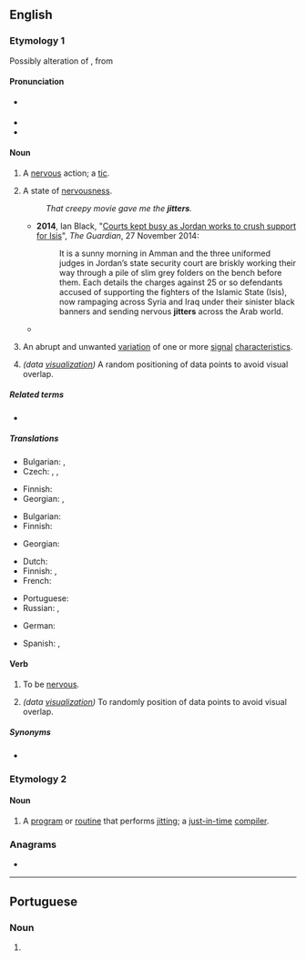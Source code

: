 ==English==

===Etymology 1===
Possibly alteration of {{m|en|chitter||tremble, shiver}}, from {{etyl|enm|en}} {{m|enm|chittern||to twitter, chatter}}
<!--SOED-->

====Pronunciation====
* {{a|UK}} {{IPA|/ˈdʒɪt.ə(ɹ)/|lang=en}}
* {{rhymes|ɪtə(r)|lang=en}}
* {{audio|en-uk-jitter.ogg|Audio (UK)|lang=en}}

====Noun====
{{en-noun}}

# A [[nervous]] action; a [[tic]].
# {{lb|en|chiefly|in the plural|often with "the"}} A state of [[nervousness]].
#: ''That creepy movie gave me the '''jitters'''.''
#* '''2014''', Ian Black, "[http://www.theguardian.com/world/2014/nov/27/-sp-courts-jordan-crush-support-isis Courts kept busy as Jordan works to crush support for Isis]", ''The Guardian'', 27 November 2014:
#*: It is a sunny morning in Amman and the three uniformed judges in Jordan’s state security court are briskly working their way through a pile of slim grey folders on the bench before them. Each details the charges against 25 or so defendants accused of supporting the fighters of the Islamic State (Isis), now rampaging across Syria and Iraq under their sinister black banners and sending nervous '''jitters''' across the Arab world.
#* {{quote-journal
|lang=en
|date=December 29, 2010
|author=Chris Whyatt
|title=Chelsea 1 - 0 Bolton
|work=BBC
|url=http://news.bbc.co.uk/sport1/hi/football/eng_prem/9309542.stm
|page=
|passage=But Bolton deserve real credit, seeking to take advantage of their '''jitters''' at every opportunity in typically determined fashion.}}
# {{lb|en|telecommunications}} An abrupt and unwanted [[variation]] of one or more [[signal]] [[characteristics]].
# ''(data [[visualization]])'' A random positioning of data points to avoid visual overlap.


=====Related terms=====
* {{l|en|jitterbug}}

=====Translations=====
{{trans-top|nervous action; a tic}}
* Bulgarian: {{t+|bg|треперене|n}}, {{t|bg|тик|m}}
* Czech: {{t|cs|třas|m}}, {{t|cs|třes|m}}, {{t|cs|chvění|n}}
{{trans-mid}}
* Finnish: {{t|fi|nykiminen}}
* Georgian: {{t|ka|ნერვული აღგზნება}}, {{t|ka|ნერვული შეტოკება}}
{{trans-bottom}}

{{trans-top|state of nervousness; the jitters}}
* Bulgarian: {{t+|bg|нервност|f}}
* Finnish: {{t+|fi|jännitys}}
{{trans-mid}}
* Georgian: {{t|ka|ნერვიულობა}}
{{trans-bottom}}

{{trans-top|telecommunications: abrupt and unwanted variation of signal characteristics}}
* Dutch: {{t+|nl|interferentie}}
* Finnish: {{t+|fi|huojunta}}, {{t+|fi|jitter}}
* French: {{t+|fr|gigue|f}}
{{trans-mid}}
* Portuguese: {{t+|pt|jitter|m}}
* Russian: {{t+|ru|дрожание|n}}, {{t+|ru|джиттер|m}}
{{trans-bottom}}

{{checktrans-top}}
* German: {{qualifier|2}} {{t-check|de|Zittern}}
{{trans-mid}}
* Spanish: {{t+check|es|temblores}}, {{qualifier|2}} {{t+check|es|escalofríos}}
{{trans-bottom}}

====Verb====
{{en-verb}}

# {{lb|en|intransitive}} To be [[nervous]].
# ''(data [[visualization]])'' To randomly position of data points to avoid visual overlap.

=====Synonyms=====
* {{l|en|fidget}}

===Etymology 2===
{{suffix|en|jit|er}}

====Noun====
{{en-noun}}

# {{lb|en|computing}} A [[program]] or [[routine]] that performs [[jit]]ting; a [[just-in-time]] [[compiler]].

===Anagrams===
* {{anagrams|en|a=eijrtt|trijet}}

----

==Portuguese==

===Noun===
{{pt-noun|m|-}}

# {{lb|pt|telecommunications}} {{l|en|jitter}} {{gloss|abrupt and unwanted variation of signal characteristics}}